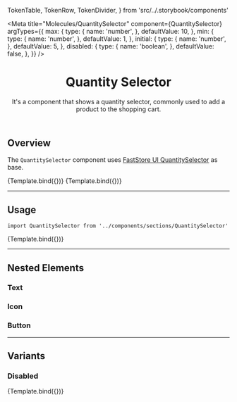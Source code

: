 
  TokenTable,
  TokenRow,
  TokenDivider,
} from 'src/../.storybook/components'

<Meta
  title="Molecules/QuantitySelector"
  component={QuantitySelector}
  argTypes={{
    max: {
      type: {
        name: 'number',
      },
      defaultValue: 10,
    },
    min: {
      type: {
        name: 'number',
      },
      defaultValue: 1,
    },
    initial: {
      type: {
        name: 'number',
      },
      defaultValue: 5,
    },
    disabled: {
      type: {
        name: 'boolean',
      },
      defaultValue: false,
    },
  }}
/>


<header>

# Quantity Selector

It's a component that shows a quantity selector, commonly used to add a product to the shopping cart.

</header>

## Overview

The `QuantitySelector` component uses [FastStore UI QuantitySelector](https://www.faststore.dev/reference/ui/molecules/QuantitySelector) as base.

<Canvas>
  <Story name="Overview-QuantitySelector">{Template.bind({})}</Story>
  <Story
    name="Overview-Disabled"
    args={{
      disabled: true,
    }}
  >
    {Template.bind({})}
  </Story>
</Canvas>

---

## Usage

`import QuantitySelector from '../components/sections/QuantitySelector'`

<Canvas>
  <Story name="QuantitySelector">{Template.bind({})}</Story>
</Canvas>

<ArgsTable story="QuantitySelector" />

<TokenTable>
  <TokenRow
    token="--fs-qty-selector-width"
    value="calc(var(--fs-control-tap-size) * 2.7)"
  />
  <TokenRow
    token="--fs-qty-selector-height"
    value="calc(var(--fs-control-tap-size) + (var(--fs-qty-selector-border-width) * 2))"
  />
  <TokenDivider />
  <TokenRow token="--fs-qty-selector-shadow" value="none" />
  <TokenRow
    token="--fs-qty-selector-shadow-hover"
    value="0 0 0 var(--fs-border-width) var(--fs-border-color-active)"
  />
  <TokenDivider />
  <TokenRow
    token="--fs-qty-selector-bkg-color"
    value="var(--fs-color-body-bkg)"
    isColor
  />
  <TokenRow
    token="--fs-qty-selector-bkg-color-hover"
    value="var(--fs-qty-selector-bkg-color)"
    isColor
  />
  <TokenDivider />
  <TokenRow
    token="--fs-qty-selector-border-radius"
    value="var(--fs-border-radius)"
  />
  <TokenRow
    token="--fs-qty-selector-border-width"
    value="var(--fs-border-width)"
  />
  <TokenRow
    token="--fs-qty-selector-border-width-hover"
    value="var(--fs-border-width)"
  />
  <TokenRow
    token="--fs-qty-selector-border-color"
    value="var(--fs-border-color)"
    isColor
  />
  <TokenRow
    token="--fs-qty-selector-border-color-hover"
    value="var(--fs-border-color-active)"
    isColor
  />
  <TokenDivider />
  <TokenRow
    token="--fs-qty-selector-transition-function"
    value="var(--fs-transition-function)"
  />
  <TokenRow
    token="--fs-qty-selector-transition-property"
    value="var(--fs-transition-property)"
  />
  <TokenRow
    token="--fs-qty-selector-transition-timing  "
    value="var(--fs-transition-timing)"
  />
</TokenTable>

---

## Nested Elements

### Text

<TokenTable>
  <TokenRow
    token="--fs-qty-selector-text-size"
    value="var(--fs-text-size-base)"
  />
  <TokenRow
    token="--fs-qty-selector-text-color"
    value="var(--fs-color-text)"
    isColor
  />
  <TokenRow
    token="--fs-qty-selector-text-color-hover"
    value="var(--fs-qty-selector-text-color)"
    isColor
  />
</TokenTable>

### Icon

<TokenTable>
  <TokenRow
    token="--fs-qty-selector-icon-color"
    value="var(--fs-color-link)"
    isColor
  />
  <TokenRow
    token="--fs-qty-selector-icon-color-hover"
    value="var(--fs-border-color-active)"
    isColor
  />
</TokenTable>

### Button

<TokenTable>
  <TokenRow token="--fs-qty-selector-button-shadow" value="none" />
  <TokenRow token="--fs-qty-selector-button-shadow-hover" value="none" />
  <TokenRow token="--fs-qty-selector-button-bkg-color" value="transparent" />
  <TokenRow
    token="--fs-qty-selector-button-bkg-color-hover"
    value="var(--fs-color-primary-bkg-light)"
    isColor
  />
  <TokenRow
    token="--fs-qty-selector-button-bkg-color-focus"
    value="var(--fs-qty-selector-button-bkg-color-hover)"
    isColor
  />
  <TokenRow
    token="--fs-qty-selector-button-border-radius"
    value="var(--fs-qty-selector-border-radius)"
  />
</TokenTable>

---

## Variants

### Disabled

<Canvas>
  <Story
    name="Disabled"
    args={{
      disabled: true,
    }}
  >
    {Template.bind({})}
  </Story>
</Canvas>

<TokenTable>
  <TokenRow
    token="--fs-qty-selector-disabled-bkg-color"
    value="var(--fs-color-disabled-bkg)"
    isColor
  />
  <TokenRow
    token="--fs-qty-selector-disabled-text-color"
    value="var(--fs-color-disabled-text)"
    isColor
  />
  <TokenRow
    token="--fs-qty-selector-disabled-icon-color"
    value="var(--fs-border-color-light-disabled)"
    isColor
  />
  <TokenRow
    token="--fs-qty-selector-disabled-border-color"
    value="var(--fs-qty-selector-disabled-bkg-color)"
    isColor
  />
  <TokenRow
    token="--fs-qty-selector-disabled-button-bkg-color"
    value="var(--fs-qty-selector-button-bkg-color-hover)"
    isColor
  />
</TokenTable>
